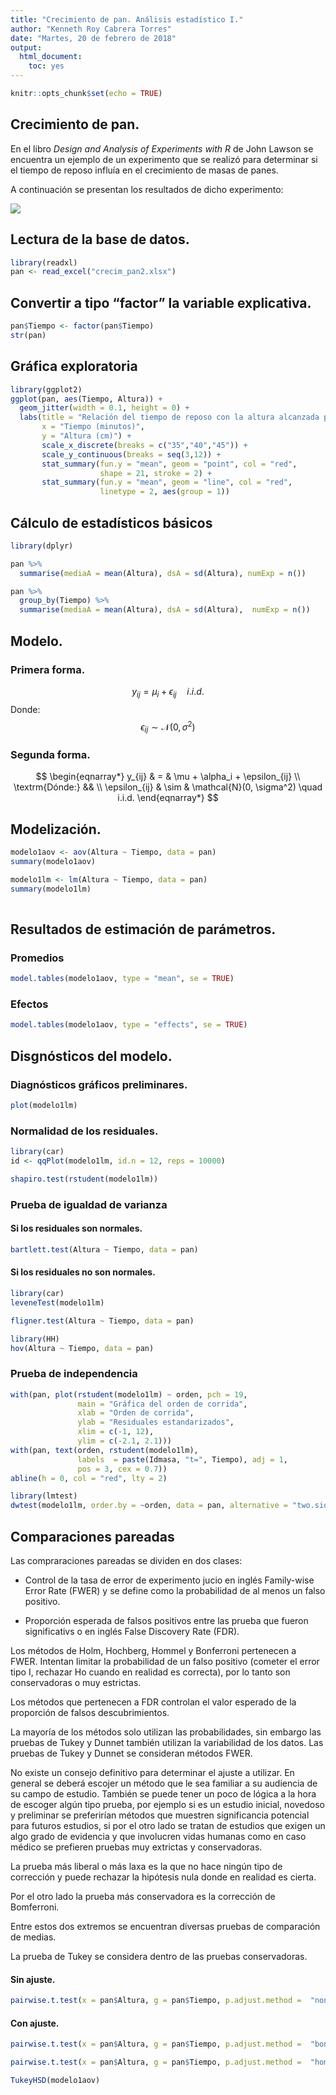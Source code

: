 ```yaml
---
title: "Crecimiento de pan. Análisis estadístico I."
author: "Kenneth Roy Cabrera Torres"
date: "Martes, 20 de febrero de 2018"
output: 
  html_document: 
    toc: yes
---
```


```r
knitr::opts_chunk$set(echo = TRUE)
```

## Crecimiento de pan.

En el libro _Design and Analysis of Experiments with R_ de John Lawson
se encuentra un ejemplo de un experimento que se realizó para
determinar si el tiempo de reposo influía en el crecimiento 
de masas de panes.

A continuación se presentan los resultados de dicho experimento:

![](crecimiento_pan.png)

## Lectura de la base de datos.

```r
library(readxl)
pan <- read_excel("crecim_pan2.xlsx")
```


## Convertir a tipo "factor" la variable explicativa.

```r
pan$Tiempo <- factor(pan$Tiempo)
str(pan)
```


## Gráfica exploratoria

```r
library(ggplot2)
ggplot(pan, aes(Tiempo, Altura)) +
  geom_jitter(width = 0.1, height = 0) +
  labs(title = "Relación del tiempo de reposo con la altura alcanzada por el pan",
       x = "Tiempo (minutos)",
       y = "Altura (cm)") +
       scale_x_discrete(breaks = c("35","40","45")) +
       scale_y_continuous(breaks = seq(3,12)) +
       stat_summary(fun.y = "mean", geom = "point", col = "red", 
                    shape = 21, stroke = 2) +
       stat_summary(fun.y = "mean", geom = "line", col = "red",
                    linetype = 2, aes(group = 1)) 
```


## Cálculo de estadísticos básicos

```r
library(dplyr)

pan %>%
  summarise(mediaA = mean(Altura), dsA = sd(Altura), numExp = n())
```

```r
pan %>% 
  group_by(Tiempo) %>% 
  summarise(mediaA = mean(Altura), dsA = sd(Altura),  numExp = n())
```

## Modelo.

### Primera forma.

$$
y_{ij} = \mu_i  + \epsilon_{ij} \quad i.i.d.
$$
Donde:
$$
\epsilon_{ij} \sim \mathcal{N}(0, \sigma^2)
$$

### Segunda forma.

$$
\begin{eqnarray*}
y_{ij}  & = & \mu + \alpha_i + \epsilon_{ij} \\
\textrm{Dónde:} && \\
\epsilon_{ij} & \sim & \mathcal{N}(0, \sigma^2) \quad i.i.d.
\end{eqnarray*}
$$

## Modelización.

```r
modelo1aov <- aov(Altura ~ Tiempo, data = pan)
summary(modelo1aov)
```

```r
modelo1lm <- lm(Altura ~ Tiempo, data = pan)
summary(modelo1lm)
                
```

## Resultados de estimación de parámetros.

### Promedios
```r
model.tables(modelo1aov, type = "mean", se = TRUE)
```

### Efectos
```r
model.tables(modelo1aov, type = "effects", se = TRUE)
```


## Disgnósticos del modelo.

### Diagnósticos gráficos preliminares.

```r
plot(modelo1lm)
```


### Normalidad de los residuales.

```r
library(car)
id <- qqPlot(modelo1lm, id.n = 12, reps = 10000)
```


```r
shapiro.test(rstudent(modelo1lm))
```

### Prueba de igualdad de varianza

#### Si los residuales son normales.

```r
bartlett.test(Altura ~ Tiempo, data = pan)
```

#### Si los residuales no son normales.



```r
library(car)
leveneTest(modelo1lm)
```


```r
fligner.test(Altura ~ Tiempo, data = pan)
```



```r
library(HH)
hov(Altura ~ Tiempo, data = pan)
```


### Prueba de independencia

```r
with(pan, plot(rstudent(modelo1lm) ~ orden, pch = 19,
               main = "Gráfica del orden de corrida",
               xlab = "Orden de corrida",
               ylab = "Residuales estandarizados",
               xlim = c(-1, 12),
               ylim = c(-2.1, 2.1)))
with(pan, text(orden, rstudent(modelo1lm), 
               labels  = paste(Idmasa, "t=", Tiempo), adj = 1,
               pos = 3, cex = 0.7))
abline(h = 0, col = "red", lty = 2)
```


```r
library(lmtest)
dwtest(modelo1lm, order.by = ~orden, data = pan, alternative = "two.sided")
```





## Comparaciones pareadas

Las compraraciones pareadas se dividen en dos clases:

 - Control de la tasa de error de experimento jucio en inglés 
   Family-wise Error Rate (FWER) y se define como la probabilidad de al 
   menos un falso positivo.
   
 - Proporción esperada de falsos positivos entre las prueba que
   fueron significativs o en inglés False Discovery Rate (FDR).
   
Los métodos de Holm, Hochberg, Hommel y Bonferroni pertenecen a FWER. 
Intentan limitar la probabilidad de un falso positivo (cometer el error tipo I,
rechazar Ho cuando en realidad es correcta), por lo tanto son conservadoras
o muy estrictas.

Los métodos que pertenecen a FDR controlan el valor esperado de la 
proporción de falsos descubrimientos.

La mayoría de los métodos solo utilizan las probabilidades, sin embargo
las pruebas de Tukey y Dunnet también utilizan la variabilidad de 
los datos. Las pruebas de Tukey y Dunnet se consideran métodos FWER.

No existe un consejo definitivo para determinar el ajuste a utilizar.
En general se deberá escojer un método que le sea familiar a su audiencia
de su campo de estudio. También se puede tener un poco de lógica a la hora
de escoger algún tipo prueba, por ejemplo si es un estudio inicial, 
novedoso y preliminar se preferirían métodos que muestren significancia
potencial para futuros estudios, si por el otro lado se tratan de estudios
que exigen un algo grado de evidencia y que involucren vidas humanas
como en caso médico se prefieren pruebas muy extrictas y conservadoras. 

La prueba más liberal o más laxa es la que no hace ningún tipo de 
corrección y puede rechazar la hipótesis nula donde en realidad es cierta. 

Por el otro lado la prueba más conservadora es la corrección de Bomferroni.

Entre estos dos extremos se encuentran diversas pruebas de
comparación de medias. 

La prueba de Tukey se considera dentro de las pruebas conservadoras.

#### Sin ajuste.
```r
pairwise.t.test(x = pan$Altura, g = pan$Tiempo, p.adjust.method =  "none")
```

#### Con ajuste.

```r
pairwise.t.test(x = pan$Altura, g = pan$Tiempo, p.adjust.method =  "bonferroni")
```


```r
pairwise.t.test(x = pan$Altura, g = pan$Tiempo, p.adjust.method =  "hommel")
```



```r
TukeyHSD(modelo1aov)
```





